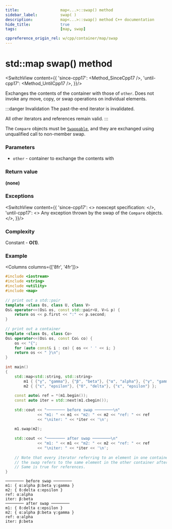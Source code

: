 ```yaml
---
title:					map<...>::swap() method
sidebar_label:			swap( )
description:			map<...>::swap() method C++ documentation
hide_title:				true
tags:					[map, swap]

cppreference_origin_rel: w/cpp/container/map/swap
---
```



<!----------------- Codes ---------------------->

<!-- swap() -->

# std::map swap() method

<SwitchView content={{
		'since-cpp17': <Method_SinceCpp17 />,
		'until-cpp17': <Method_UntilCpp17 />,
	}}/>

Exchanges the contents of the container with those of `other`. Does not invoke any move, copy, or swap operations on individual elements.

:::danger Invalidation
The past-the-end iterator is invalidated.

All other iterators and references remain valid. 
:::

The `Compare` objects must be [`Swappable`](/docs/named_req/Swappable), and they are exchanged using unqualified call to non-member swap.

### Parameters

 - `other` - container to exchange the contents with

### Return value

**(none)**

### Exceptions
<SwitchView content={{
		'since-cpp17': <>
            noexcept specification:
            <NoexceptSpecification />
        </>,
		'until-cpp17': <> Any exception thrown by the swap of the <code>Compare</code> objects. </>,
	}}/>

### Complexity

Constant - **O(1)**.

### Example

<Columns columns={['8fr', '4fr']}>
<div>

```cpp title='Main.cpp' showLineNumbers
#include <iostream>
#include <string>
#include <utility>
#include <map>
 
// print out a std::pair
template <class Os, class U, class V>
Os& operator<<(Os& os, const std::pair<U, V>& p) {
    return os << p.first << ":" << p.second;
}
 
// print out a container
template <class Os, class Co>
Os& operator<<(Os& os, const Co& co) {
    os << "{";
    for (auto const& i : co) { os << ' ' << i; }
    return os << " }\n";
}
 
int main()
{
    std::map<std::string, std::string>
        m1 { {"γ", "gamma"}, {"β", "beta"}, {"α", "alpha"}, {"γ", "gamma"}, },
        m2 { {"ε", "epsilon"}, {"δ", "delta"}, {"ε", "epsilon"} };
 
    const auto& ref = *(m1.begin());
    const auto iter = std::next(m1.cbegin());
 
    std::cout << "──────── before swap ────────\n"
              << "m1: " << m1 << "m2: " << m2 << "ref: " << ref
              << "\niter: " << *iter << '\n';
 
    m1.swap(m2);
 
    std::cout << "──────── after swap ────────\n"
              << "m1: " << m1 << "m2: " << m2 << "ref: " << ref
              << "\niter: " << *iter << '\n';
 
    // Note that every iterator referring to an element in one container before
    // the swap refers to the same element in the other container after the swap.
    // Same is true for references.
}
```

</div>
<div>

```plaintext title="Output"
──────── before swap ────────
m1: { α:alpha β:beta γ:gamma }
m2: { δ:delta ε:epsilon }
ref: α:alpha
iter: β:beta
──────── after swap ────────
m1: { δ:delta ε:epsilon }
m2: { α:alpha β:beta γ:gamma }
ref: α:alpha
iter: β:beta
```

</div>
</Columns>

